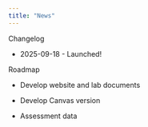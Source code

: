```yaml
---
title: "News"
---
```


Changelog

-   2025-09-18 - Launched!

Roadmap

-   Develop website and lab documents

-   Develop Canvas version

-   Assessment data
